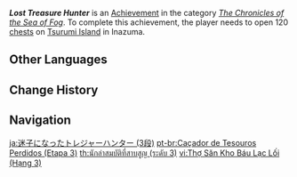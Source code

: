 {{Achievement Infobox
|title        = Lost Treasure Hunter
|id           = 80122
|order id     = 0122
|category     = The Chronicles of the Sea of Fog
|description  = Open 120 [[chests]] on [[Tsurumi Island]] in [[Inazuma]].
|requirements = 
|primogems    = 20
|tracking     = Tracks the amount of chests opened.
|topic        = Chests
|set          = Lost Treasure Hunter
|tier         = 3
|tiers_total  = 3
}}
'''''Lost Treasure Hunter''''' is an [[Achievement]] in the category ''[[The Chronicles of the Sea of Fog]]''. To complete this achievement, the player needs to open 120 [[chests]] on [[Tsurumi Island]] in Inazuma.
<!--
==Trivia==

==Video Guides==
{{EVT
|video1   = 
|caption1 = 
}}
-->
==Other Languages==
{{Other Languages|Transclude=Lost Treasure Hunter}}

==Change History==
{{Change History|2.2}}
<!--
==References==
{{Reflist}}
-->
==Navigation==
{{Achievement Navbox}}

[[ja:迷子になったトレジャーハンター (3段)]]
[[pt-br:Caçador de Tesouros Perdidos (Etapa 3)]]
[[th:นักล่าสมบัติที่สาบสูญ (ระดับ 3)]]
[[vi:Thợ Săn Kho Báu Lạc Lối (Hạng 3)]]